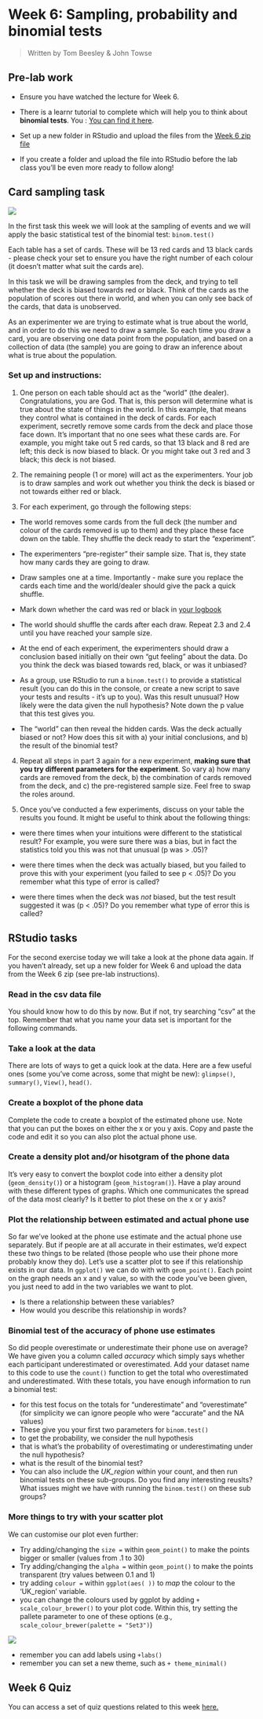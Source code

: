 # Week 6: Sampling, probability and binomial tests

> Written by Tom Beesley & John Towse

## Pre-lab work

-   Ensure you have watched the lecture for Week 6.

-   There is a learnr tutorial to complete which will help you to think about **binomial tests**. You : [You can find it here](https://ma-rconnect.lancs.ac.uk/PSYC121_2022_W6_prep/){target="_blank"}.

-   Set up a new folder in RStudio and upload the files from the [Week 6 zip file](files/Week_6/Week_6.zip)

-   If you create a folder and upload the file into RStudio before the lab class you'll be even more ready to follow along!

## Card sampling task

![](files/Week_6/cards.jpg)

In the first task this week we will look at the sampling of events and we will apply the basic statistical test of the binomial test: `binom.test()`

Each table has a set of cards. These will be 13 red cards and 13 black cards - please check your set to ensure you have the right number of each colour (it doesn't matter what suit the cards are).

In this task we will be drawing samples from the deck, and trying to tell whether the deck is biased towards red or black. Think of the cards as the population of scores out there in world, and when you can only see back of the cards, that data is unobserved.

As an experimenter we are trying to estimate what is true about the world, and in order to do this we need to draw a sample. So each time you draw a card, you are observing one data point from the population, and based on a collection of data (the sample) you are going to draw an inference about what is true about the population.

### Set up and instructions:

1.  One person on each table should act as the "world" (the dealer). Congratulations, you are God. That is, this person will determine what is true about the state of things in the world. In this example, that means they control what is contained in the deck of cards. For each experiment, secretly remove some cards from the deck and place those face down. It's important that no one sees what these cards are. For example, you might take out 5 red cards, so that 13 black and 8 red are left; this deck is now biased to black. Or you might take out 3 red and 3 black; this deck is not biased.

2.  The remaining people (1 or more) will act as the experimenters. Your job is to draw samples and work out whether you think the deck is biased or not towards either red or black.

3.  For each experiment, go through the following steps:

-   The world removes some cards from the full deck (the number and colour of the cards removed is up to them) and they place these face down on the table. They shuffle the deck ready to start the "experiment".

-   The experimenters "pre-register" their sample size. That is, they state how many cards they are going to draw.

-   Draw samples one at a time. Importantly - make sure you replace the cards each time and the world/dealer should give the pack a quick shuffle.

-   Mark down whether the card was red or black in [your logbook](files/Week_6/Week_6_card_logbook.docx)

-   The world should shuffle the cards after each draw. Repeat 2.3 and 2.4 until you have reached your sample size.

-   At the end of each experiment, the experimenters should draw a conclusion based initially on their own "gut feeling" about the data. Do you think the deck was biased towards red, black, or was it unbiased?

-   As a group, use RStudio to run a `binom.test()` to provide a statistical result (you can do this in the console, or create a new script to save your tests and results - it's up to you). Was this result unusual? How likely were the data given the null hypothesis? Note down the p value that this test gives you.

-   The "world" can then reveal the hidden cards. Was the deck actually biased or not? How does this sit with a) your initial conclusions, and b) the result of the binomial test?

4.  Repeat all steps in part 3 again for a new experiment, **making sure that you try different parameters for the experiment**. So vary a) how many cards are removed from the deck, b) the combination of cards removed from the deck, and c) the pre-registered sample size. Feel free to swap the roles around.

5.  Once you've conducted a few experiments, discuss on your table the results you found. It might be useful to think about the following things:

-   were there times when your intuitions were different to the statistical result? For example, you were sure there was a bias, but in fact the statistics told you this was not that unusual (p was \> .05)?

-   were there times when the deck was actually biased, but you failed to prove this with your experiment (you failed to see p \< .05)? Do you remember what this type of error is called?

-   were there times when the deck was *not* biased, but the test result suggested it was (p \< .05)? Do you remember what type of error this is called?

## RStudio tasks

For the second exercise today we will take a look at the phone data again. If you haven't already, set up a new folder for Week 6 and upload the data from the Week 6 zip (see pre-lab instructions).

### Read in the csv data file

You should know how to do this by now. But if not, try searching "csv" at the top. Remember that what you name your data set is important for the following commands.

### Take a look at the data

There are lots of ways to get a quick look at the data. Here are a few useful ones (some you've come across, some that might be new): `glimpse()`, `summary()`, `View()`, `head()`.

### Create a boxplot of the phone data

Complete the code to create a boxplot of the estimated phone use. Note that you can put the boxes on either the x or you y axis. Copy and paste the code and edit it so you can also plot the actual phone use.

### Create a density plot and/or hisotgram of the phone data

It's very easy to convert the boxplot code into either a density plot (`geom_density()`) or a histogram (`geom_histogram()`). Have a play around with these different types of graphs. Which one communicates the spread of the data most clearly? Is it better to plot these on the x or y axis?

### Plot the relationship between estimated and actual phone use

So far we've looked at the phone use estimate and the actual phone use separately. But if people are at all accurate in their estimates, we'd expect these two things to be related (those people who use their phone more probably know they do). Let's use a scatter plot to see if this relationship exists in our data. In `ggplot()` we can do with with `geom_point()`. Each point on the graph needs an x and y value, so with the code you've been given, you just need to add in the two variables we want to plot.

-   Is there a relationship between these variables?
-   How would you describe this relationship in words?

### Binomial test of the accuracy of phone use estimates

So did people overestimate or underestimate their phone use on average? We have given you a column called *accuracy* which simply says whether each participant underestimated or overestimated. Add your dataset name to this code to use the `count()` function to get the total who overestimated and underestimated. With these totals, you have enough information to run a binomial test:

-   for this test focus on the totals for "underestimate" and "overestimate" (for simplicity we can ignore people who were "accurate" and the NA values)
-   These give you your first two parameters for `binom.test()`
-   to get the probability, we consider the null hypothesis
-   that is what's the probability of overestimating or underestimating under the null hypothesis?
-   what is the result of the binomial test?
-   You can also include the *UK_region* within your count, and then run binomial tests on these sub-groups. Do you find any interesting reuslts? What issues might we have with running the `binom.test()` on these sub groups?

### More things to try with your scatter plot

We can customise our plot even further:

-   Try adding/changing the `size =` within `geom_point()` to make the points bigger or smaller (values from .1 to 30)
-   Try adding/changing the `alpha =` within `geom_point()` to make the points transparent (try values between 0.1 and 1)
-   try adding `colour =` within `ggplot(aes( ))` to *map* the colour to the 'UK_region' variable.
-   you can change the colours used by ggplot by adding `+ scale_colour_brewer()` to your plot code. Within this, try setting the pallete parameter to one of these options (e.g., `scale_colour_brewer(palette = "Set3")`)

![](files/Week_6/brewer_cols.png)

-   remember you can add labels using `+labs()`
-   remember you can set a new theme, such as `+ theme_minimal()`

## Week 6 Quiz

You can access a set of quiz questions related to this week [here.](https://ma-rconnect.lancs.ac.uk/PSYC121_2022_Week_6_Quiz/){target="_blank"}
